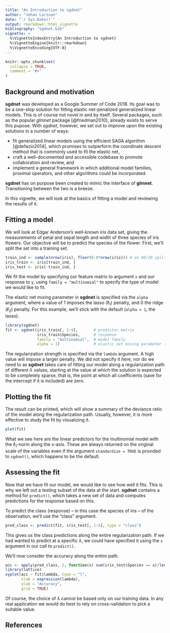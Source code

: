 ```yaml
---
title: "An Introduction to sgdnet"
author: "Johan Larsson"
date: "`r Sys.Date()`"
output: rmarkdown::html_vignette
bibliography: "sgdnet.bib"
vignette: >
  %\VignetteIndexEntry{An Introduction to sgdnet}
  %\VignetteEngine{knitr::rmarkdown}
  %\VignetteEncoding{UTF-8}
---
```


```r
knitr::opts_chunk$set(
  collapse = TRUE,
  comment = "#>"
)
```

## Background and motivation

**sgdnet** was developed as a Google Summer of Code 2018. Its goal was to be
a one-stop solution for fitting elastic net-penalized generalized linear 
models. This is of course not novel in and by itself. Several packages,
such as the popular *glmnet* package [@friedman2010], already exists to serve this pupose.
With *sgdnet*, however, we set out to improve upon the existing solutions
in a number of ways:

* fit generalized linear models using the efficient SAGA algorithm [@defazio2014],
which promises to outperform the coordinate descent method that is
commonly used to fit the elastic net,
* craft a well-documented and accessible codebase to promote collaboration
and review, and
* implement a general framework in which additional model families,
proximal operators, and other algorithms could be incorporated.

**sgdnet** has on purpose been created to mimic the interface of
**glmnet**. Transitioning between the two is a breeze.

In this vignette, we will look at the basics of fitting a model and
reviewing the results of it.

## Fitting a model

We will look at Edgar Anderson's well-known iris data set, giving
the measurements of petal and sepal length and width of three
species of iris flowers. Our objective will be to predict the species
of the flower. First, we'll split the set into a training set.

```r
train_ind <- sample(nrow(iris), floor(0.8*nrow(iris))) # an 80/20 split
iris_train <- iris[train_ind, ]
iris_test <- iris[-train_ind, ]
```

We fit the model by specifying our feature matrix to argument `x` and
our response to `y`, using `family = "multinomial"` to specify the
type of model we would like to fit.

The elastic net mixing parameter in **sgdnet** is specified via the `alpha`
argument, where a value of 1 imposes the lasso ($\ell_1$) penalty,
and 0 the ridge ($\ell_2$) penalty. For this example, we'll stick with
the default (`alpha = 1`, the lasso).

```r
library(sgdnet)
fit <- sgdnet(iris_train[, 1:4],       # predictor matrix
              iris_train$Species,      # response
              family = "multinomial",  # model family
              alpha = 1)               # elastic net mixing parameter (default)
```

The regularization strength is specified via the `lambda` argument. A 
high value will impose a larger penalty. We did not specify it here, nor
do we need to as **sgdnet** takes care of fitting our model
along a regularization path of different $\lambda$ values, starting
at the value at which the solution is expected to be completely sparse, that is,
the point at which all coefficients (save for the intercept if it is included)
are zero.

## Plotting the fit

The result can be printed, which will show a summary of the 
deviance ratio of the model along the regularization path. Usually, however,
it is more effective to study the fit by visualizing it.

```r
plot(fit)
```

What we see here are the linear predictors for the multinomial model
with the $\ell_1$-norm along the x-axis. These are always returned on
the original scale of the variables even if the argument `standardize = TRUE`
is provided to `sgdnet()`, which happens to be the default.

## Assessing the fit

Now that we have fit our model, we would like to see how well it fits.
This is why we left out a testing subset of the data at the start. **sgdnet**
contains a method for `predict()`, which takes a new set of data
and computes predictions for the response based on this.

To predict the class (response) -- in this case the species of iris --
of the observation, we'll use the "class" argument.

```r
pred_class <- predict(fit, iris_test[, 1:4], type = "class")
```

This gives us the class predictions along the entire regularization path.
If we had wanted to predict at a specific $\lambda$, we could have
specified it using the `s` argument in our call to `predict()`. 

We'll now consider the accuracy along the entire path.

```r
acc <- apply(pred_class, 2, function(x) sum(iris_test$Species == x)/length(x))
library(lattice)
xyplot(acc ~ fit$lambda, type = "l",
       xlab = expression(lambda),
       ylab = "Accuracy",
       grid = TRUE)
```

Of course, the choice of $\lambda$ cannot be based only on our training data.
In any real application we would do best to rely on cross-validation to
pick a suitable value.

## References
